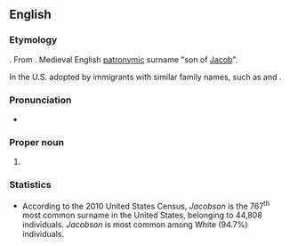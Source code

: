 ==English==

===Etymology===
{{suffix|en|Jacob|son}}. From {{inh|en|enm|Jacobson}}. Medieval English [[patronymic]] surname "son of [[Jacob]]".

In the U.S. adopted by immigrants with similar family names, such as {{der|en|da|-}} and {{der|en|no|Jacobsen}}.

===Pronunciation===
* {{IPA|en|/ˈd͡ʒeɪkəbsən/}}

===Proper noun===
{{en-proper noun}}

# {{surname|en|A=An|English|from=given names}}

===Statistics===
* According to the 2010 United States Census, ''Jacobson'' is the 767<sup>th</sup> most common surname in the United States, belonging to 44,808 individuals. ''Jacobson'' is most common among White (94.7%) individuals.